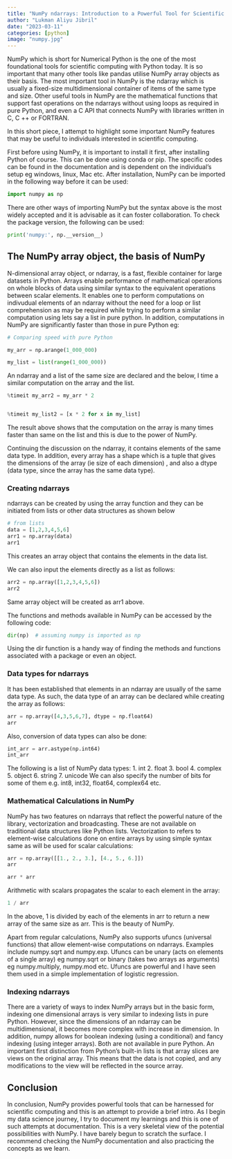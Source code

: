 ```yaml
---
title: "NumPy ndarrays: Introduction to a Powerful Tool for Scientific Computing in Python"
author: "Lukman Aliyu Jibril"
date: "2023-03-11"
categories: [python]
image: "numpy.jpg"
---
```


NumPy which is short for Numerical Python is the one of the most foundational tools for scientific computing with Python today. It is so important that many other tools like pandas utilise NumPy array objects as their basis. The most important tool in NumPy is the ndarray  which is usually a fixed-size multidimensional container of items of the same type and size. Other useful tools in NumPy are the mathematical functions that support fast operations on the ndarrays without using loops as required in pure Python, and even a C API that connects NumPy with libraries written in C, C ++ or FORTRAN. 

In this short piece, I attempt to highlight some important NumPy features that may be useful to individuals interested in scientific computing. 

First before using NumPy, it is important to install it first, after installing Python of course. This can be done using conda or pip. The specific codes can be found in the documentation and is dependent on the individual's setup eg windows, linux, Mac etc. After installation, NumPy can be imported in the following way before it can be used:

```python
import numpy as np

```

There are other ways of importing NumPy but the syntax above is the most widely accepted and it is advisable as it can foster collaboration. 
To check the package version, the following can be used:

```python
print('numpy:', np.__version__)

```

## The NumPy array object, the basis of NumPy

N-dimensional array object, or ndarray, is a fast, flexible container for large datasets in Python. Arrays enable performance of mathematical operations on whole blocks of data using similar syntax to the equivalent operations between scalar elements. It enables one to perform computations on indivudual elements of an ndarray without the need for a loop or list comprehension as may be required while trying to perform a similar computation using lets say a list in pure python. 
In addition, computations in NumPy are significantly faster than those in pure Python eg:

```python
# Comparing speed with pure Python

my_arr = np.arange(1_000_000)

my_list = list(range(1_000_000))

```

An ndarray and a list of the same size are declared and the below, I time a similar computation on the array and the list. 


```python
%timeit my_arr2 = my_arr * 2


%timeit my_list2 = [x * 2 for x in my_list]

```


The result above shows that the  computation on the array is many times faster than same on the list and this is due to the power of NumPy. 

Continuing the discussion on the ndarray, it contains elements of the same data type. In addition, every array has a shape which is a tuple that gives the dimensions of the array (ie size of each dimension) , and also a dtype (data type, since the array has the same data type). 

### Creating ndarrays

ndarrays can be created by using the array function and they can be initiated from lists or other data structures as shown below

```python
# from lists
data = [1,2,3,4,5,6]
arr1 = np.array(data)
arr1

```

This creates an array object that contains the elements in the data list. 

We can also input the elements directly as a list as follows:

```python
arr2 = np.array([1,2,3,4,5,6])
arr2

```

Same array object will be created as arr1 above. 

The functions and methods available in NumPy can be accessed by the following code:
```python

dir(np)  # assuming numpy is imported as np

```

Using the dir function is a handy way of finding the methods and functions associated with a package or even an object. 

### Data types for ndarrays

It has been established that elements in an ndarray are usually of the same data type. As such, the data type of an array can be declared while creating the array as follows:

```python
arr = np.array([4,3,5,6,7], dtype = np.float64)
arr

```

Also, conversion of data types can also be done:

```python
int_arr = arr.astype(np.int64)
int_arr

```

The following is a list of NumPy data types:
1. int
2. float
3. bool
4. complex
5. object
6. string
7. unicode
We can also specify the number of bits for some of them e.g. int8, int32, float64, complex64 etc. 

### Mathematical Calculations in NumPy

NumPy has two features on ndarrays that reflect the powerful nature of the library, vectorization and broadcasting. These are not available on traditional data structures like Python lists. 
Vectorization to refers to element-wise calculations done on entire arrays by using simple syntax same as will be used for scalar calculations:

```python
arr = np.array([[1., 2., 3.], [4., 5., 6.]])
arr
```

```python
arr * arr 

```

Arithmetic with scalars propagates the scalar to each element in the array:

```python
1 / arr

```

In the above, 1 is divided by each of the elements in arr to return a new array of the same size as arr. This is the beauty of NumPy. 

Apart from regular calculations, NumPy also supports ufuncs (universal functions) that allow element-wise computations on ndarrays.
Examples include numpy.sqrt and numpy.exp. Ufuncs can be unary (acts on elements of a single array) eg numpy.sqrt or binary (takes two arrays as arguments) eg numpy.multiply, numpy.mod etc. Ufuncs are powerful and I have seen them used in a simple implementation of logistic regression. 

### Indexing ndarrays

There are a variety of ways to index NumPy arrays but in the basic form, indexing  one dimensional arrays is very similar to indexing lists in pure Python. However, since the dimensions of an ndarray can be multidimensional, it becomes more complex with increase in dimension. In addition, numpy allows for boolean indexing (using a conditional) and fancy indexing (using integer arrays). Both are not available in pure Python. An important first distinction from Python's built-in lists is that array slices are views on the original array. This means that the data is not copied, and any modifications to the view will be reflected in the source array. 


## Conclusion

In conclusion, NumPy provides powerful tools that can be harnessed for scientific computing and this is an attempt to provide a brief intro. 
As I begin my data science journey, I try to document my learnings and this is one of such attempts at documentation. This is a very skeletal view of the potential possibilities with NumPy. I have barely begun to scratch the surface. I recommend checking the NumPy documentation and also practicing the concepts as we learn. 
